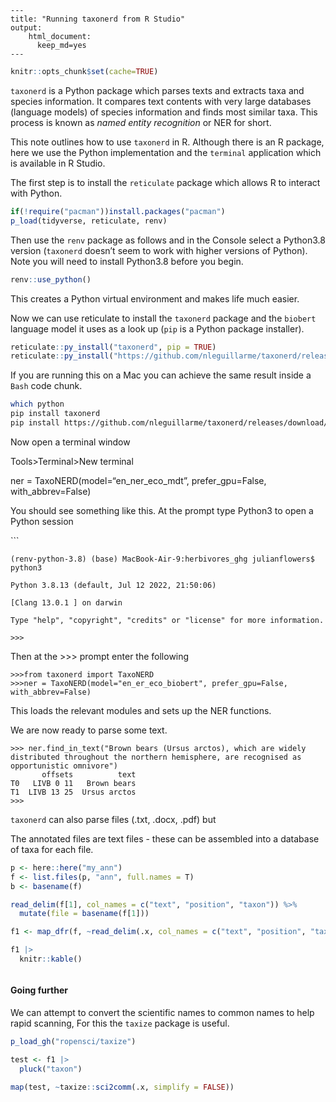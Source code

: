     ---
    title: "Running taxonerd from R Studio"
    output: 
        html_document:
          keep_md=yes
    ---

```r
knitr::opts_chunk$set(cache=TRUE)
```

`taxonerd` is a Python package which parses texts and extracts taxa and species information. It compares text contents with very large databases (language models) of species information and finds most similar taxa. This process is known as *named entity recognition* or NER for short.

This note outlines how to use `taxonerd` in R. Although there is an R package, here we use the Python implementation and the `terminal` application which is available in R Studio.

The first step is to install the `reticulate` package which allows R to interact with Python.

```r
if(!require("pacman"))install.packages("pacman")
p_load(tidyverse, reticulate, renv)
```

Then use the `renv` package as follows and in the Console select a Python3.8 version (`taxonerd` doesn't seem to work with higher versions of Python). Note you will need to install Python3.8 before you begin.

```r
renv::use_python()
```

This creates a Python virtual environment and makes life much easier.

Now we can use reticulate to install the `taxonerd` package and the `biobert` language model it uses as a look up (`pip` is a Python package installer).

```r

reticulate::py_install("taxonerd", pip = TRUE)
reticulate::py_install("https://github.com/nleguillarme/taxonerd/releases/download/v1.3.0/en_ner_eco_md-1.0.0.tar.gz", pip = TRUE)

```

If you are running this on a Mac you can achieve the same result inside a `Bash` code chunk.

```Bash
which python 
pip install taxonerd
pip install https://github.com/nleguillarme/taxonerd/releases/download/v1.3.0/en_ner_eco_biobert-1.0.0.tar.gz
```

Now open a terminal window

Tools\>Terminal\>New terminal

ner = TaxoNERD(model="en_ner_eco_mdt", prefer_gpu=False, with_abbrev=False)

You should see something like this. At the prompt type Python3 to open a Python session

\`\`\`

    (renv-python-3.8) (base) MacBook-Air-9:herbivores_ghg julianflowers$ python3

    Python 3.8.13 (default, Jul 12 2022, 21:50:06) 

    [Clang 13.0.1 ] on darwin

    Type "help", "copyright", "credits" or "license" for more information.

    >>>

Then at the \>\>\> prompt enter the following

    >>>from taxonerd import TaxoNERD
    >>>ner = TaxoNERD(model="en_er_eco_biobert", prefer_gpu=False, with_abbrev=False)

This loads the relevant modules and sets up the NER functions.

We are now ready to parse some text.

    >>> ner.find_in_text("Brown bears (Ursus arctos), which are widely distributed throughout the northern hemisphere, are recognised as opportunistic omnivore")
           offsets          text
    T0   LIVB 0 11   Brown bears
    T1  LIVB 13 25  Ursus arctos
    >>> 

`taxonerd` can also parse files (.txt, .docx, .pdf) but

The annotated files are text files - these can be assembled into a database of taxa for each file.


```r

p <- here::here("my_ann")
f <- list.files(p, "ann", full.names = T)
b <- basename(f)

read_delim(f[1], col_names = c("text", "position", "taxon")) %>%
  mutate(file = basename(f[1]))

f1 <- map_dfr(f, ~read_delim(.x, col_names = c("text", "position", "taxon")) |> mutate(file = basename(.x)))

f1 |>
  knitr::kable()



```
#### Going further

We can attempt to convert the scientific names to common names to help rapid scanning, For this the `taxize` package is useful.

```r

p_load_gh("ropensci/taxize")

test <- f1 |>
  pluck("taxon") 

map(test, ~taxize::sci2comm(.x, simplify = FALSE))

```

